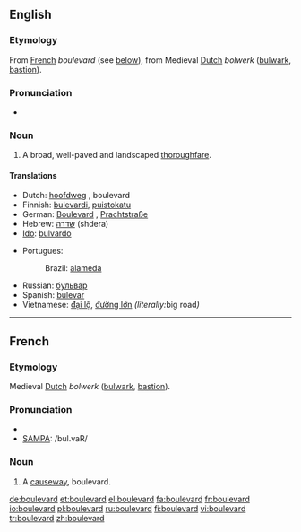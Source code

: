 {{see|Boulevard}}
==English==

===Etymology===
From [[French]] ''boulevard'' (see [[Boulevard#French|below]]), from Medieval [[Dutch]] ''bolwerk'' ([[bulwark]], [[bastion]]).

===Pronunciation===
* {{IPA|ˈbʊlɨvɑɹd̚}}

===Noun===
{{en-noun}}

# A broad, well-paved and landscaped [[thoroughfare]].

====Translations====
{{top}}
* Dutch: [[hoofdweg]] {{m}}, boulevard {{m}}
* Finnish: [[bulevardi]], [[puistokatu]]
* German: [[Boulevard]] {{m}}, [[Prachtstraße]] {{f}}
* Hebrew: [[שדרה]] (shdera) {{f}}
* [[Ido]]: [[bulvardo]]
{{mid}}
* Portugues:
*: Brazil: {{s}}{{m}} [[alameda]]
* Russian: {{m}} [[бульвар]]
* Spanish: [[bulevar]] {{m}}
* Vietnamese: [[đại lộ]], [[đường lớn]] ''(literally: ''big road'')''
{{bottom}}

----

==French==

===Etymology===
Medieval [[Dutch]] ''bolwerk'' ([[bulwark]], [[bastion]]).

===Pronunciation===
* {{IPA|/bul.vaʁ/}}
* [[w:SAMPA|SAMPA]]: /bul.vaR/

===Noun===
{{fr-noun|m}}

# A [[causeway]], boulevard.

[[de:boulevard]]
[[et:boulevard]]
[[el:boulevard]]
[[fa:boulevard]]
[[fr:boulevard]]
[[io:boulevard]]
[[pl:boulevard]]
[[ru:boulevard]]
[[fi:boulevard]]
[[vi:boulevard]]
[[tr:boulevard]]
[[zh:boulevard]]